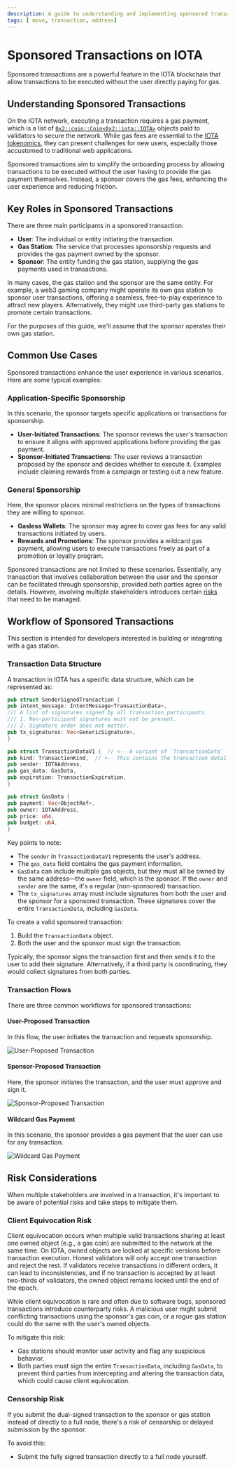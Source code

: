 ```yaml
---
description: A guide to understanding and implementing sponsored transactions on the IOTA blockchain, including roles, use cases, workflows, and risk considerations.
tags: [ move, transaction, address]
---
```


# Sponsored Transactions on IOTA

Sponsored transactions are a powerful feature in the IOTA blockchain that allow transactions to be executed without the user directly paying for gas. 

## Understanding Sponsored Transactions

On the IOTA network, executing a transaction requires a gas payment, which is a list of [`0x2::coin::Coin<0x2::iota::IOTA>`](../../../../references/framework/iota-framework/coin.mdx) objects paid to validators to secure the network.
While gas fees are essential to the [IOTA tokenomics](../../../../about-iota/tokenomics/tokenomics.mdx), they can present challenges for new users, especially those accustomed to traditional web applications.

Sponsored transactions aim to simplify the onboarding process by allowing transactions to be executed without the user having to provide the gas payment themselves. Instead, a sponsor covers the gas fees, enhancing the user experience and reducing friction.

## Key Roles in Sponsored Transactions

There are three main participants in a sponsored transaction:

- **User**: The individual or entity initiating the transaction.
- **Gas Station**: The service that processes sponsorship requests and provides the gas payment owned by the sponsor.
- **Sponsor**: The entity funding the gas station, supplying the gas payments used in transactions.

In many cases, the gas station and the sponsor are the same entity.
For example, a web3 gaming company might operate its own gas station to sponsor user transactions,
offering a seamless, free-to-play experience to attract new players.
Alternatively, they might use third-party gas stations to promote certain transactions.

For the purposes of this guide, we'll assume that the sponsor operates their own gas station.

## Common Use Cases

Sponsored transactions enhance the user experience in various scenarios. Here are some typical examples:

### Application-Specific Sponsorship

In this scenario, the sponsor targets specific applications or transactions for sponsorship.

- **User-Initiated Transactions**: The sponsor reviews the user's transaction to ensure it aligns with approved applications before providing the gas payment.
- **Sponsor-Initiated Transactions**: The user reviews a transaction proposed by the sponsor and decides whether to execute it. Examples include claiming rewards from a campaign or testing out a new feature.

### General Sponsorship

Here, the sponsor places minimal restrictions on the types of transactions they are willing to sponsor.

- **Gasless Wallets**: The sponsor may agree to cover gas fees for any valid transactions initiated by users.
- **Rewards and Promotions**: The sponsor provides a wildcard gas payment, allowing users to execute transactions freely as part of a promotion or loyalty program.

Sponsored transactions are not limited to these scenarios. Essentially, any transaction that involves collaboration between the user and the sponsor can be facilitated through sponsorship, provided both parties agree on the details. However, involving multiple stakeholders introduces certain [risks](#risk-considerations) that need to be managed.

## Workflow of Sponsored Transactions

This section is intended for developers interested in building or integrating with a gas station.

### Transaction Data Structure

A transaction in IOTA has a specific data structure, which can be represented as:

```rust
pub struct SenderSignedTransaction {
pub intent_message: IntentMessage<TransactionData>,
/// A list of signatures signed by all transaction participants.
/// 1. Non-participant signatures must not be present.
/// 2. Signature order does not matter.
pub tx_signatures: Vec<GenericSignature>,
}

pub struct TransactionDataV1 {  // <-- A variant of `TransactionData`
pub kind: TransactionKind,  // <-- This contains the transaction details
pub sender: IOTAAddress,
pub gas_data: GasData,
pub expiration: TransactionExpiration,
}

pub struct GasData {
pub payment: Vec<ObjectRef>,
pub owner: IOTAAddress,
pub price: u64,
pub budget: u64,
}
```

Key points to note:

- The `sender` in `TransactionDataV1` represents the user's address.
- The `gas_data` field contains the gas payment information.
- `GasData` can include multiple gas objects, but they must all be owned by the same address—the `owner` field, which is the sponsor. If the `owner` and `sender` are the same, it's a regular (non-sponsored) transaction.
- The `tx_signatures` array must include signatures from both the user and the sponsor for a sponsored transaction. These signatures cover the entire `TransactionData`, including `GasData`.

To create a valid sponsored transaction:

1. Build the `TransactionData` object.
2. Both the user and the sponsor must sign the transaction.

Typically, the sponsor signs the transaction first and then sends it to the user to add their signature. Alternatively, if a third party is coordinating, they would collect signatures from both parties.

### Transaction Flows

There are three common workflows for sponsored transactions:

#### User-Proposed Transaction

In this flow, the user initiates the transaction and requests sponsorship.

![User-Proposed Transaction](/img/developer/iota-101/transactions/sponsored-transactions/user-proposed-txn.png)

#### Sponsor-Proposed Transaction

Here, the sponsor initiates the transaction, and the user must approve and sign it.

![Sponsor-Proposed Transaction](/img/developer/iota-101/transactions/sponsored-transactions/sponsored-txn.png)

#### Wildcard Gas Payment

In this scenario, the sponsor provides a gas payment that the user can use for any transaction.

![Wildcard Gas Payment](/img/developer/iota-101/transactions/sponsored-transactions/wildcard-txn.png)

## Risk Considerations

When multiple stakeholders are involved in a transaction, it's important to be aware of potential risks and take steps to mitigate them.

### Client Equivocation Risk

Client equivocation occurs when multiple valid transactions sharing at least one owned object (e.g., a gas coin) are submitted to the network at the same time.
On IOTA, owned objects are locked at specific versions before transaction execution.
Honest validators will only accept one transaction and reject the rest.
If validators receive transactions in different orders, it can lead to inconsistencies, 
and if no transaction is accepted by at least two-thirds of validators, the owned object remains locked until the end of the epoch.

While client equivocation is rare and often due to software bugs, sponsored transactions introduce counterparty risks.
A malicious user might submit conflicting transactions using the sponsor's gas coin,
or a rogue gas station could do the same with the user's owned objects.

To mitigate this risk:

- Gas stations should monitor user activity and flag any suspicious behavior.
- Both parties must sign the entire `TransactionData`, including `GasData`, to prevent third parties from intercepting and altering the transaction data, which could cause client equivocation.

### Censorship Risk

If you submit the dual-signed transaction to the sponsor or gas station instead of directly to a full node,
there's a risk of censorship or delayed submission by the sponsor.

To avoid this:

- Submit the fully signed transaction directly to a full node yourself.

<Quiz questions={questions} />
